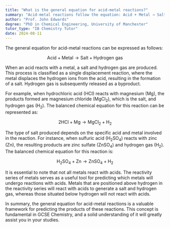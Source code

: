 ```yaml
---
title: "What is the general equation for acid-metal reactions?"
summary: "Acid-metal reactions follow the equation: Acid + Metal → Salt + Hydrogen gas, illustrating how acids react with metals to produce salts and release hydrogen gas."
author: "Prof. John Edwards"
degree: "PhD in Chemical Engineering, University of Manchester"
tutor_type: "IB Chemistry Tutor"
date: 2024-08-11
---
```


The general equation for acid-metal reactions can be expressed as follows:

$$
\text{Acid} + \text{Metal} \rightarrow \text{Salt} + \text{Hydrogen gas}
$$

When an acid reacts with a metal, a salt and hydrogen gas are produced. This process is classified as a single displacement reaction, where the metal displaces the hydrogen ions from the acid, resulting in the formation of a salt. Hydrogen gas is subsequently released as a byproduct.

For example, when hydrochloric acid ($\text{HCl}$) reacts with magnesium ($\text{Mg}$), the products formed are magnesium chloride ($\text{MgCl}_2$), which is the salt, and hydrogen gas ($\text{H}_2$). The balanced chemical equation for this reaction can be represented as:

$$
2\text{HCl} + \text{Mg} \rightarrow \text{MgCl}_2 + \text{H}_2
$$

The type of salt produced depends on the specific acid and metal involved in the reaction. For instance, when sulfuric acid ($\text{H}_2\text{SO}_4$) reacts with zinc ($\text{Zn}$), the resulting products are zinc sulfate ($\text{ZnSO}_4$) and hydrogen gas ($\text{H}_2$). The balanced chemical equation for this reaction is:

$$
\text{H}_2\text{SO}_4 + \text{Zn} \rightarrow \text{ZnSO}_4 + \text{H}_2
$$

It is essential to note that not all metals react with acids. The reactivity series of metals serves as a useful tool for predicting which metals will undergo reactions with acids. Metals that are positioned above hydrogen in the reactivity series will react with acids to generate a salt and hydrogen gas, whereas those situated below hydrogen will not react with acids.

In summary, the general equation for acid-metal reactions is a valuable framework for predicting the products of these reactions. This concept is fundamental in GCSE Chemistry, and a solid understanding of it will greatly assist you in your studies.
    